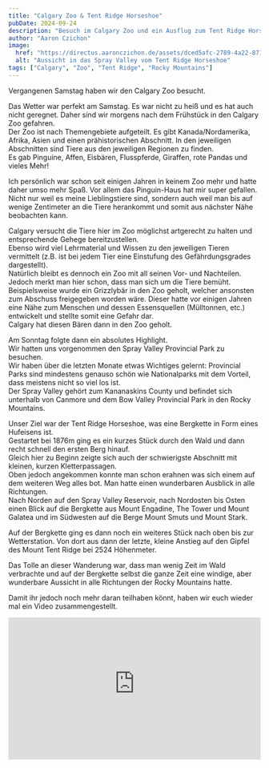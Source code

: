 ```yaml
---
title: "Calgary Zoo & Tent Ridge Horseshoe"
pubDate: 2024-09-24
description: "Besuch im Calgary Zoo und ein Ausflug zum Tent Ridge Horseshoe im Spray Valley Provincial Park."
author: "Aaron Czichon"
image:
  href: "https://directus.aaronczichon.de/assets/dced5afc-2789-4a22-871e-30c1777391f4.jpg?quality=70&width=1600"
  alt: "Aussicht in das Spray Valley vom Tent Ridge Horseshoe"
tags: ["Calgary", "Zoo", "Tent Ridge", "Rocky Mountains"]
---
```



Vergangenen Samstag haben wir den Calgary Zoo besucht.

Das Wetter war perfekt am Samstag. Es war nicht zu heiß und es hat auch nicht geregnet. Daher sind wir morgens nach dem Frühstück in den Calgary Zoo gefahren.  
Der Zoo ist nach Themengebiete aufgeteilt. Es gibt Kanada/Nordamerika, Afrika, Asien und einen prähistorischen Abschnitt. In den jeweiligen Abschnitten sind Tiere aus den jeweiligen Regionen zu finden.  
Es gab Pinguine, Affen, Eisbären, Flusspferde, Giraffen, rote Pandas und vieles Mehr!

Ich persönlich war schon seit einigen Jahren in keinem Zoo mehr und hatte daher umso mehr Spaß. Vor allem das Pinguin-Haus hat mir super gefallen. Nicht nur weil es meine Lieblingstiere sind, sondern auch weil man bis auf wenige Zentimeter an die Tiere herankommt und somit aus nächster Nähe beobachten kann.

<DirectusGallery folderName="40 Zoo" />

Calgary versucht die Tiere hier im Zoo möglichst artgerecht zu halten und entsprechende Gehege bereitzustellen.  
Ebenso wird viel Lehrmaterial und Wissen zu den jeweiligen Tieren vermittelt (z.B. ist bei jedem Tier eine Einstufung des Gefährdungsgrades dargestellt).  
Natürlich bleibt es dennoch ein Zoo mit all seinen Vor- und Nachteilen.  
Jedoch merkt man hier schon, dass man sich um die Tiere bemüht.  
Beispielsweise wurde ein Grizzlybär in den Zoo geholt, welcher ansonsten zum Abschuss freigegeben worden wäre. Dieser hatte vor einigen Jahren eine Nähe zum Menschen und dessen Essensquellen (Mülltonnen, etc.) entwickelt und stellte somit eine Gefahr dar.  
Calgary hat diesen Bären dann in den Zoo geholt.

Am Sonntag folgte dann ein absolutes Highlight.  
Wir hatten uns vorgenommen den Spray Valley Provincial Park zu besuchen.  
Wir haben über die letzten Monate etwas Wichtiges gelernt: Provincial Parks sind mindestens genauso schön wie Nationalparks mit dem Vorteil, dass meistens nicht so viel los ist.  
Der Spray Valley gehört zum Kananaskins County und befindet sich unterhalb von Canmore und dem Bow Valley Provincial Park in den Rocky Mountains.

Unser Ziel war der Tent Ridge Horseshoe, was eine Bergkette in Form eines Hufeisens ist.  
Gestartet bei 1876m ging es ein kurzes Stück durch den Wald und dann recht schnell den ersten Berg hinauf.  
Gleich hier zu Beginn zeigte sich auch der schwierigste Abschnitt mit kleinen, kurzen Kletterpassagen.  
Oben jedoch angekommen konnte man schon erahnen was sich einem auf dem weiteren Weg alles bot. Man hatte einen wunderbaren Ausblick in alle Richtungen.  
Nach Norden auf den Spray Valley Reservoir, nach Nordosten bis Osten einen Blick auf die Bergkette aus Mount Engadine, The Tower und Mount Galatea und im Südwesten auf die Berge Mount Smuts und Mount Stark.

<DirectusGallery folderName="40 Spray Valley" />

Auf der Bergkette ging es dann noch ein weiteres Stück nach oben bis zur Wetterstation. Von dort aus dann der letzte, kleine Anstieg auf den Gipfel des Mount Tent Ridge bei 2524 Höhenmeter.

Das Tolle an dieser Wanderung war, dass man wenig Zeit im Wald verbrachte und auf der Bergkette selbst die ganze Zeit eine windige, aber wunderbare Aussicht in alle Richtungen der Rocky Mountains hatte.

Damit ihr jedoch noch mehr daran teilhaben könnt, haben wir euch wieder mal ein Video zusammengestellt.

<div style="position: relative; padding-top: 56.25%;">
  <iframe
    src="https://customer-rnx58v5rm01lsk0m.cloudflarestream.com/7c2dffc93e50aaa364bc2f2bb32b38dd/iframe?poster=https%3A%2F%2Fcustomer-rnx58v5rm01lsk0m.cloudflarestream.com%2F7c2dffc93e50aaa364bc2f2bb32b38dd%2Fthumbnails%2Fthumbnail.jpg%3Ftime%3D%26height%3D600"
    loading="lazy"
    style="border: none; position: absolute; top: 0; left: 0; height: 100%; width: 100%;"
    allow="accelerometer; gyroscope; autoplay; encrypted-media; picture-in-picture;"
    allowfullscreen="true"
  ></iframe>
</div>
